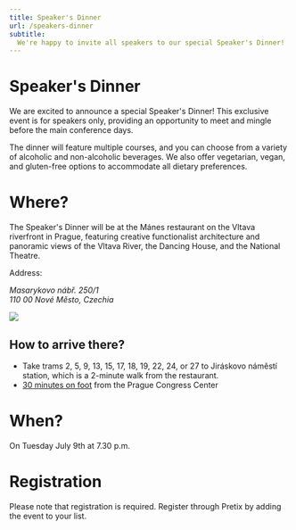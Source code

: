 ```yaml
---
title: Speaker's Dinner
url: /speakers-dinner
subtitle:
  We're happy to invite all speakers to our special Speaker's Dinner! 
---
```


# Speaker's Dinner 
We are excited to announce a special Speaker's Dinner! This exclusive event is for speakers only, providing an opportunity to meet and mingle before the main conference days.

The dinner will feature multiple courses, and you can choose from a variety of alcoholic and non-alcoholic beverages. We also offer vegetarian, vegan, and gluten-free options to accommodate all dietary preferences.

# Where? 
The Speaker's Dinner will be at the Mánes restaurant on the Vltava riverfront in Prague, featuring creative functionalist architecture and panoramic views of the Vltava River, the Dancing House, and the National Theatre.

Address: 
<address>
Masarykovo nábř. 250/1 <br/>
110 00 Nové Město, Czechia<br/>

</address>

![](./images/manes.jpg)

## How to arrive there? 
* Take trams 2, 5, 9, 13, 15, 17, 18, 19, 22, 24, or 27 to Jiráskovo náměstí station, which is a 2-minute walk from the restaurant.
* [30 minutes on foot](https://www.google.com/maps/dir/Prague+Congress+Centre,+5.+kv%C4%9Btna,+Prague+4-Nusle,+Czechia/Art+Restaurant+M%C3%A1nes,+Masarykovo+n%C3%A1b%C5%99.+250%2F1,+110+00+Nov%C3%A9+M%C4%9Bsto,+Czechia/@50.0697187,14.4116608,15z/data=!4m15!4m14!1m5!1m1!1s0x470b9464c186eb79:0x4d26855708eb61f7!2m2!1d14.4290206!2d50.0625764!1m5!1m1!1s0x470b952eddf2f267:0xbd409c6e6af026e!2m2!1d14.41412!2d50.0774996!3e2!5i2?entry=ttu) from the Prague Congress Center

# When? 
On Tuesday July 9th at 7.30 p.m. 

# Registration
Please note that registration is required. Register through Pretix by adding the event to your list.